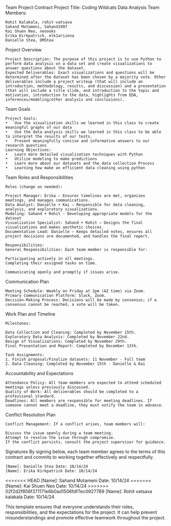 Team Project Contract
Project Title: Coding Wildcats Data Analysis
Team Members:

    Rohit Kalakala, rohit-vatsava
    Sahand Motameni, Sahand1997
    Kai Shuen Neo, neoooks
    Erika Kirkpatrick, elk1arizona
    Danielle Stea, DMStea


Project Overview

    Project Description: The purpose of this project is to use Python to perform data analysis on a data set and create visualizations to answer questions about the dataset.
    Expected Deliverables: Exact visualizations and questions will be determined after the dataset has been chosen by a majority vote. Other deliverables include a project writeup (that will include an introduction, methodology, results, and discussion) and a presentation (that will include a title slide, and introduction to the topic and motivation, introduction to the data, highlights from EDA, inferences/modeling/other analysis and conclusions).

Team Goals

    Project Goals:
    •	Use the visualization skills we learned in this class to create meaningful graphs of our data
    •	Use the data analysis skills we learned in this class to be able to interpret the results of our tests.
    •   Present meaningfully concise and informative answers to our research questions
    Learning Objectives:
    •   Learn more detailed visualization techniques with Python
    •   Utilize modeling to make predictions
    •   Learn more about our datasets and the data collection Process
    •   Learning how make an efficient data cleaning using python

Team Roles and Responsibilities

    Roles (change as needed):

    Project Manager: Erika – Ensures timelines are met, organizes meetings, and manages communications.
    Data Analyst: Danielle + Kai – Responsible for data cleaning, analysis, and exploratory visualizations.
    Modeling: Sahand + Rohit - Developing appropriate models for the dataset
    Visualization Specialist: Sahand + Rohit – Designs the final visualizations and makes aesthetic choices.
    Documentation Lead: Danielle – Keeps detailed notes, ensures all project decisions are documented, and handles the final report.

    Responsibilities:
    General Responsibilities: Each team member is responsible for:

    Participating actively in all meetings.
    Completing their assigned tasks on time.

    Communicating openly and promptly if issues arise.

Communication Plan

    Meeting Schedule: Weekly on Friday at 2pm (AZ time) via Zoom.
    Primary Communication Platform: Slack, Zoom.
    Decision-Making Process: Decisions will be made by consensus; if a consensus cannot be reached, a vote will be taken.

Work Plan and Timeline

    Milestones:

    Data Collection and Cleaning: Completed by November 15th.
    Exploratory Data Analysis: Completed by November 22nd.
    Design of Visualizations: Completed by November 29th.
    Final Presentation and Report: Completed by December 13th.

    Task Assignments:
    1. Finish proposal/Finalize datasets: 11 November - Full team
    2. Data Cleaning: Completed by November 15th - Danielle & Kai

Accountability and Expectations

    Attendance Policy: All team members are expected to attend scheduled meetings unless previously discussed.
    Quality of Work: All deliverables should be completed to a professional standard.
    Deadlines: All members are responsible for meeting deadlines. If someone cannot meet a deadline, they must notify the team in advance.

Conflict Resolution Plan

    Conflict Management: If a conflict arises, team members will:

    Discuss the issue openly during a team meeting.
    Attempt to resolve the issue through compromise.
    If the conflict persists, consult the project supervisor for guidance.

Signatures
By signing below, each team member agrees to the terms of this contract and commits to working together effectively and respectfully.

    [Name]: Danielle Stea Date: 10/14/24
    [Name]: Erika Kirkpatrick Date: 10/14/24
<<<<<<< HEAD
    [Name]: Sahand Motameni Date:  10/14/24
=======
    [Name]: Kai Shuen Neo Date: 10/14/24
>>>>>>> 02f2d2f856f371171e6b0ad1506fdf7ec0927789
    [Name]: Rohit vatsava kalakala Date: 10/14/24

This template ensures that everyone understands their roles, responsibilities, and the expectations for the project. It can help prevent misunderstandings and promote effective teamwork throughout the project.
